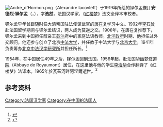 [[File:Andre_d'Hormon.png|thumb]]（Alexandre Iacovleff）于1919年所绘的铎尔孟像]]
'''安德烈·铎尔孟'''（{{lang-fr|André d'Hormon}}，{{bd|1881年|6月19日|1965年|2月7日}}），字'''浩然'''，法国汉学家，《[[红楼梦|红楼梦]]》法文全译本审校者。

铎尔孟早年曾跟随时任大清帝国驻法使馆武官的[[唐在复|唐在复]]学习中文。1902年[[李石曾|李石曾]]赴法国留学期间与铎尔孟结识，两人成为莫逆之交。1906年，在唐在复推荐下，铎尔孟来到中国担任醇亲王[[载沣|载沣]]府中的家庭法语教师。[[北洋政府|北洋政府]]时期，他担任过外交顾问。他还参与创立了北京[[中法大学|中法大学]]，并任教于中法大学与[[北京大学|北京大学]]。1941年负责筹办[[北京中法汉学研究所|北京中法汉学研究所]]并担任所长。<ref>{{cite book|title=《〈红楼梦〉在法兰西的命运》|author=郑碧贤|publisher=新星出版社|year=2005}}</ref>

1954年，在中国居住49年之后，铎尔孟回到法国。1956年起，赴法国[[华幽梦修道院|华幽梦修道院]]（Abbaye de Royaumont）居住，在这里他与他的学生[[李治华|李治华]]合作翻译了《红楼梦》法译本。1965年於[[瓦茲河畔阿涅爾|瓦茲河畔阿涅爾]]逝世。<ref name="people">{{cite web|url=http://culture.people.com.cn/GB/15139059.html|title=汉学家铎尔孟故居纪念牌在法国揭幕|publisher=人民网|date=2011-07-12|accessdate=2011-08-27|archive-date=2016-03-04|archive-url=https://web.archive.org/web/20160304062157/http://culture.people.com.cn/GB/15139059.html|dead-url=no}}</ref>

== 参考资料 ==
{{reflist}}

{{DEFAULTSORT:d'Hormon, Andre}}
[[Category:法国汉学家|Category:法国汉学家]]
[[Category:在中国的法国人|Category:在中国的法国人]]